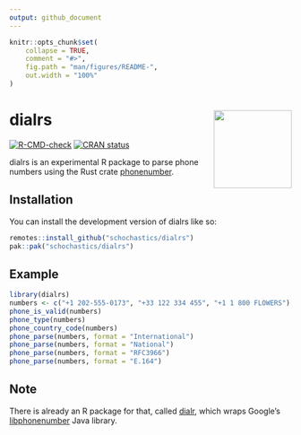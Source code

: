 ```yaml
---
output: github_document
---
```


<!-- README.md is generated from README.Rmd. Please edit that file -->

```r
knitr::opts_chunk$set(
    collapse = TRUE,
    comment = "#>",
    fig.path = "man/figures/README-",
    out.width = "100%"
)
```

# dialrs <img src="man/figures/logo.png" align="right" height="139" alt="" />

<!-- badges: start -->
[![R-CMD-check](https://github.com/schochastics/dialrs/actions/workflows/R-CMD-check.yaml/badge.svg)](https://github.com/schochastics/dialrs/actions/workflows/R-CMD-check.yaml)
[![CRAN status](https://www.r-pkg.org/badges/version/dialrs)](https://CRAN.R-project.org/package=dialrs)
<!-- badges: end -->

dialrs is an experimental R package to parse phone numbers using the Rust crate [phonenumber](https://crates.io/crates/phonenumber).


## Installation

You can install the development version of dialrs like so:

``` r
remotes::install_github("schochastics/dialrs")
pak::pak("schochastics/dialrs")
```

## Example

```r
library(dialrs)
numbers <- c("+1 202-555-0173", "+33 122 334 455", "+1 1 800 FLOWERS")
phone_is_valid(numbers)
phone_type(numbers)
phone_country_code(numbers)
phone_parse(numbers, format = "International")
phone_parse(numbers, format = "National")
phone_parse(numbers, format = "RFC3966")
phone_parse(numbers, format = "E.164")
```



## Note

There is already an R package for that, called [dialr](https://github.com/socialresearchcentre/dialr), 
which wraps Google's [libphonenumber](https://github.com/google/libphonenumber) Java library.
